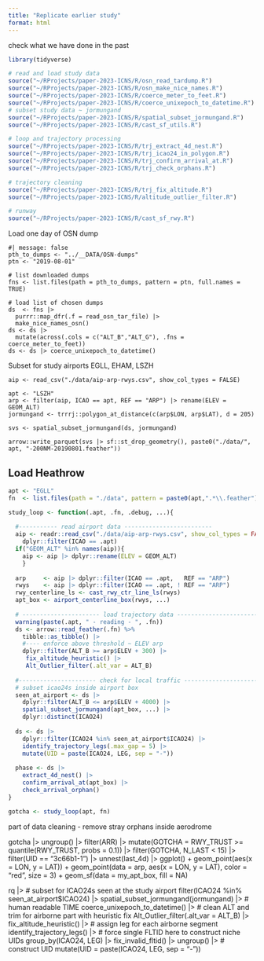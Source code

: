 ```yaml
---
title: "Replicate earlier study"
format: html
---
```


check what we have done in the past

```r
library(tidyverse)

# read and load study data
source("~/RProjects/paper-2023-ICNS/R/osn_read_tardump.R")
source("~/RProjects/paper-2023-ICNS/R/osn_make_nice_names.R")
source("~/RProjects/paper-2023-ICNS/R/coerce_meter_to_feet.R")
source("~/RProjects/paper-2023-ICNS/R/coerce_unixepoch_to_datetime.R")
# subset study data ~ jormungand
source("~/RProjects/paper-2023-ICNS/R/spatial_subset_jormungand.R")
source("~/RProjects/paper-2023-ICNS/R/cast_sf_utils.R")

# loop and trajectory processing
source("~/RProjects/paper-2023-ICNS/R/trj_extract_4d_nest.R")
source("~/RProjects/paper-2023-ICNS/R/trj_icao24_in_polygon.R")
source("~/RProjects/paper-2023-ICNS/R/trj_confirm_arrival_at.R")
source("~/RProjects/paper-2023-ICNS/R/trj_check_orphans.R")

# trajectory cleaning
source("~/RProjects/paper-2023-ICNS/R/trj_fix_altitude.R")
source("~/RProjects/paper-2023-ICNS/R/altitude_outlier_filter.R")

# runway 
source("~/RProjects/paper-2023-ICNS/R/cast_sf_rwy.R")
```

Load one day of OSN dump

```{}
#| message: false
pth_to_dumps <- "../__DATA/OSN-dumps"
ptn <- "2019-08-01"

# list downloaded dumps
fns <- list.files(path = pth_to_dumps, pattern = ptn, full.names = TRUE)

# load list of chosen dumps
ds  <- fns |> 
  purrr::map_dfr(.f = read_osn_tar_file) |> 
  make_nice_names_osn()
ds <- ds |> 
  mutate(across(.cols = c("ALT_B","ALT_G"), .fns = coerce_meter_to_feet)) 
ds <- ds |> coerce_unixepoch_to_datetime()
```

Subset for study airports
EGLL, EHAM, LSZH

```{}
aip <- read_csv("./data/aip-arp-rwys.csv", show_col_types = FALSE)

apt <- "LSZH"
arp <- filter(aip, ICAO == apt, REF == "ARP") |> rename(ELEV = GEOM_ALT)
jormungand <- trrrj::polygon_at_distance(c(arp$LON, arp$LAT), d = 205)

svs <- spatial_subset_jormungand(ds, jormungand)

arrow::write_parquet(svs |> sf::st_drop_geometry(), paste0("./data/", apt, "-200NM-20190801.feather"))
```

## Load Heathrow

```r
apt <- "EGLL"
fn  <- list.files(path = "./data", pattern = paste0(apt,".*\\.feather"), full.names = TRUE)
```

```r
study_loop <- function(.apt, .fn, .debug, ...){
  
  #----------- read airport data -------------------------
  aip <- readr::read_csv("./data/aip-arp-rwys.csv", show_col_types = FALSE) |> 
    dplyr::filter(ICAO == .apt)
  if("GEOM_ALT" %in% names(aip)){
    aip <- aip |> dplyr::rename(ELEV = GEOM_ALT)
    }
  
  arp     <- aip |> dplyr::filter(ICAO == .apt,   REF == "ARP")
  rwys    <- aip |> dplyr::filter(ICAO == .apt, ! REF == "ARP")
  rwy_centerline_ls <- cast_rwy_ctr_line_ls(rwys)
  apt_box <- airport_centerline_box(rwys, ...) 
  
  # ---------------------- load trajectory data --------------------------------
  warning(paste(.apt, " - reading - ", .fn))
  ds <- arrow::read_feather(.fn) %>%
    tibble::as_tibble() |>
    #---- enforce above threshold ~ ELEV arp
    dplyr::filter(ALT_B >= arp$ELEV + 300) |>
     fix_altitude_heuristic() |>
     Alt_Outlier_filter(.alt_var = ALT_B)
  
  #---------------------- check for local traffic ----------------------------
  # subset icao24s inside airport box
  seen_at_airport <- ds |> 
    dplyr::filter(ALT_B <= arp$ELEV + 4000) |> 
    spatial_subset_jormungand(apt_box, ...) |> 
    dplyr::distinct(ICAO24) 
  
  ds <- ds |> 
    dplyr::filter(ICAO24 %in% seen_at_airport$ICAO24) |> 
    identify_trajectory_legs(.max_gap = 5) |> 
    mutate(UID = paste(ICAO24, LEG, sep = "-")) 
  
  phase <- ds |> 
    extract_4d_nest() |> 
    confirm_arrival_at(apt_box) |> 
    check_arrival_orphan()
}
```

```r
gotcha <- study_loop(apt, fn)
```

part of data cleaning 
- remove stray orphans inside aerodrome

gotcha |> ungroup() |> filter(ARR) |> mutate(GOTCHA = RWY_TRUST >= quantile(RWY_TRUST, probs = 0.1)) |> filter(GOTCHA, N_LAST < 15) |> filter(UID == "3c66b1-1") |> unnest(last_4d) |> ggplot() + geom_point(aes(x = LON, y = LAT)) + geom_point(data = arp, aes(x = LON, y = LAT), color = "red", size = 3) + geom_sf(data = my_apt_box, fill = NA)






rq |> 
  # subset for ICAO24s seen at the study airport
  filter(ICAO24 %in% seen_at_airport$ICAO24) |> 
  spatial_subset_jormungand(jormungand) |> 
  # human readable TIME
  coerce_unixepoch_to_datetime() |>
  # clean ALT and trim for airborne part with heuristic fix
  Alt_Outlier_filter(.alt_var = ALT_B) |> 
  fix_altitude_heuristic() |> 
  # assign leg for each airborne segment
  identify_trajectory_legs() |> 
  # force single FLTID here to construct niche UIDs
  group_by(ICAO24, LEG) |> fix_invalid_fltid() |> ungroup() |> 
  # construct UID
  mutate(UID = paste(ICAO24, LEG, sep = "-")) 

